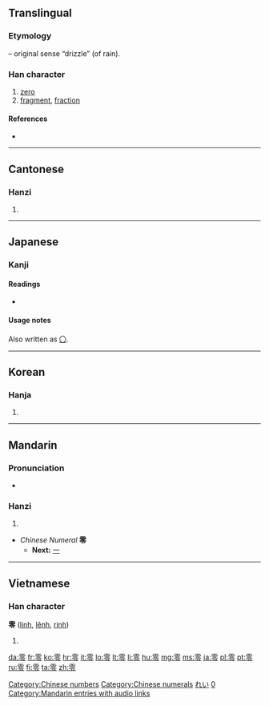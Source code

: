 {{also|〇}}
==Translingual==
{{stroke order|strokes=13}}
{{stroke order|type=animate}}

===Etymology===
{{Han compound|雨|t1=rain|令|ls=psc|c1=s|c2=p}} – original sense “drizzle” (of rain).

===Han character===
{{Han char|rn=173|rad=雨|as=05|sn=13|four=1030<sub>7</sub>|canj=一月人戈戈 (MBOII)}}

# [[zero]]
# [[fragment]], [[fraction]]

====References====
* {{Han ref|kx=1372.100|dkj=42242|dj=1880.050|hdz=64061.010|uh=96F6|ud=38646|bh=B973|bd=47475}}

[[Category:Chinese numbers]]
[[Category:Chinese numerals]]

----

==Cantonese==

===Hanzi===
{{yue-hanzi|jyut=[[ling4]]|y=[[ling4]]}}

# {{defn|lang=yue|sort=雨05}}

----

==Japanese==
{{cardinalbox|ja||0|1||一}}

===Kanji===
{{ja-kanji|grade=c|rs=雨05}}

====Readings====
* {{ja-readings|on=[[れい]] (rei)|kun=[[おちる]] (ochiru), [[ふる]] (furu), [[こぼれる]] (koboreru)}}

====Usage notes====
Also written as [[〇]].
{{japanese number}}

[[Category:1000 Japanese basic words|れい]]
[[Category:Japanese numbers|0]]

----

==Korean==

===Hanja===
{{ko-hanja|hangeul=령>영, 련>연|eumhun=|rv=ryeong>yeong, ryeon>yeon|mr=ryŏng>yŏng, ryŏn>yŏn|y=lyeng>yeng, lyen>yen}}

# {{defn|lang=ko|sort=雨05}}

----

==Mandarin==

===Pronunciation===
* {{audio|zh-líng.ogg|audio}}

===Hanzi===
{{cmn-hanzi|pin=[[líng]] ([[ling2]]), [[lián]] ([[lian2]])|wg=ling<sup>2</sup>}}

# {{defn|lang=cmn|sort=雨05}}

* ''Chinese Numeral'' '''零'''
** '''Next:''' [[一]]

[[Category:Mandarin entries with audio links]]

----

==Vietnamese==

===Han character===
'''零''' ([[linh]], [[lênh]], [[rinh]])

# {{defn|lang=vi}}

[[da:零]]
[[fr:零]]
[[ko:零]]
[[hr:零]]
[[it:零]]
[[lo:零]]
[[lt:零]]
[[li:零]]
[[hu:零]]
[[mg:零]]
[[ms:零]]
[[ja:零]]
[[pl:零]]
[[pt:零]]
[[ru:零]]
[[fi:零]]
[[ta:零]]
[[zh:零]]